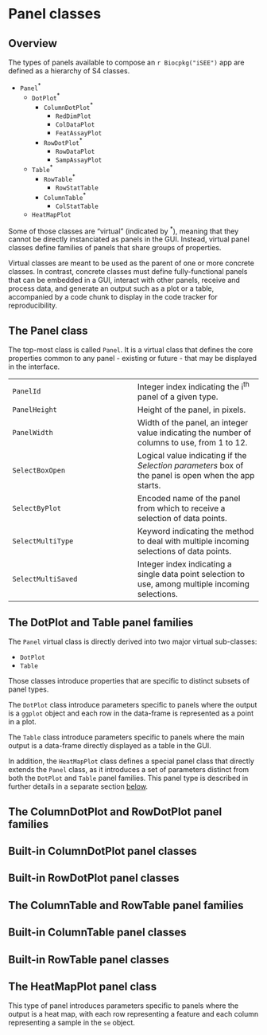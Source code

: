 # Panel classes {#panels}

## Overview

The types of panels available to compose an `r Biocpkg("iSEE")` app are defined as a hierarchy of S4 classes.

<!-- TODO Replace the bullet list below by a figure, like a filesystem tree. -->

- `Panel`<sup>*</sup>
  - `DotPlot`<sup>*</sup>
    - `ColumnDotPlot`<sup>*</sup>
      - `RedDimPlot`
      - `ColDataPlot`
      - `FeatAssayPlot`
    - `RowDotPlot`<sup>*</sup>
      - `RowDataPlot`
      - `SampAssayPlot`
  - `Table`<sup>*</sup>
    - `RowTable`<sup>*</sup>
      - `RowStatTable`
    - `ColumnTable`<sup>*</sup>
      - `ColStatTable`
  - `HeatMapPlot`

Some of those classes are "virtual" (indicated by <sup>*</sup>), meaning that they cannot be directly instanciated as panels in the GUI.
Instead, virtual panel classes define families of panels that share groups of properties.

Virtual classes are meant to be used as the parent of one or more concrete classes.
In contrast, concrete classes must define fully-functional panels that can be embedded in a GUI, interact with other panels, receive and process data, and generate an output such as a plot or a table, accompanied by a code chunk to display in the code tracker for reproducibility.

## The Panel class

The top-most class is called `Panel`.
It is a virtual class that defines the core properties common to any panel - existing or future - that may be displayed in the interface.

|   |   |
| - | - |
| `PanelId` | Integer index indicating the i^th^ panel of a given type. |
| `PanelHeight` | Height of the panel, in pixels. |
| `PanelWidth` | Width of the panel, an integer value indicating the number of columns to use, from 1 to 12. |
| `SelectBoxOpen` | Logical value indicating if the _Selection parameters_ box of the panel is open when the app starts. |
| `SelectByPlot` | Encoded name of the panel from which to receive a selection of data points. |
| `SelectMultiType` | Keyword indicating the method to deal with multiple incoming selections of data points. |
| `SelectMultiSaved` | Integer index indicating a single data point selection to use, among multiple incoming selections. |

## The DotPlot and Table panel families

The `Panel` virtual class is directly derived into two major virtual sub-classes:

- `DotPlot`
- `Table`

Those classes introduce properties that are specific to distinct subsets of panel types.

The `DotPlot` class introduce parameters specific to panels where the output is a `ggplot` object and each row in the data-frame is represented as a point in a plot.

The `Table` class introduce parameters specific to panels where the main output is a data-frame directly displayed as a table in the GUI.

In addition, the `HeatMapPlot` class defines a special panel class that directly extends the `Panel` class, as it introduces a set of parameters distinct from both the `DotPlot` and `Table` panel families.
This panel type is described in further details in a separate section [below](#heatmapplot-class).

<!-- TODO: properties introduced by the DotPlot class -->

<!-- TODO: properties introduced by the Table class -->

## The ColumnDotPlot and RowDotPlot panel families

<!-- TODO: properties introduced by the ColumnDotPlot class -->

<!-- TODO: properties introduced by the RowDotPlot class -->

## Built-in ColumnDotPlot panel classes

<!-- TODO: properties introduced by the RedDimPlot class -->

<!-- TODO: properties introduced by the ColDataPlot class -->

<!-- TODO: properties introduced by the FeatAssayPlot class -->

## Built-in RowDotPlot panel classes

<!-- TODO: properties introduced by the RowDataPlot class -->

<!-- TODO: properties introduced by the SampAssayPlot class -->

## The ColumnTable and RowTable panel families

<!-- TODO: properties introduced by the ColumnTable class -->

<!-- TODO: properties introduced by the RowTable class -->

## Built-in ColumnTable panel classes

<!-- TODO: properties introduced by the RowStatTable class -->

## Built-in RowTable panel classes

<!-- TODO: properties introduced by the ColStatTable class -->

## The HeatMapPlot panel class {#heatmapplot-class}

This type of panel introduces parameters specific to panels where the output is a heat map, with each row representing a feature and each column representing a sample in the `se` object.

<!-- TODO: properties introduced by the HeatMapPlot class -->


